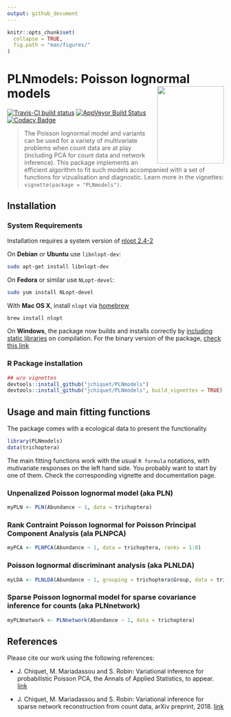 ```yaml
---
output: github_document
---
```


```r
knitr::opts_chunk$set(
  collapse = TRUE,
  fig.path = "man/figures/"
)
```

# PLNmodels: Poisson lognormal models <img src="man/figures/logo.png" align="right" width="155" height="180"/>

[![Travis-CI build status](https://travis-ci.org/jchiquet/PLNmodels.svg?branch=master)](https://travis-ci.org/jchiquet/PLNmodels)
[![AppVeyor Build Status](https://ci.appveyor.com/api/projects/status/github/jchiquet/PLNmodels?branch=master&svg=true)](https://ci.appveyor.com/project/jchiquet/PLNmodels)
[![Codacy Badge](https://api.codacy.com/project/badge/Grade/c031ad73ccdb4c88ba11dfd74fab1255)](https://www.codacy.com/app/jchiquet/PLNmodels?utm_source=github.com&amp;utm_medium=referral&amp;utm_content=jchiquet/PLNmodels&amp;utm_campaign=Badge_Grade)

> The Poisson lognormal model and variants can be used for a variety of multivariate problems when count data are at play (including PCA for count data and network inference). This package implements an efficient algorithm to fit such models accompanied with a set of functions for vizualisation and diagnostic. Learn more in the vignettes: `vignette(package = "PLNmodels")`.

## Installation

### System Requirements

Installation requires a system version of [nlopt 2.4-2](https://nlopt.readthedocs.io/) 

On **Debian** or **Ubuntu** use `libnlopt-dev`:

```bash
sudo apt-get install libnlopt-dev
```

On **Fedora** or similar use `NLopt-devel`:

```bash
sudo yum install NLopt-devel
```

With **Mac OS X**, install `nlopt` via [homebrew](https://brew.sh/)

```bash
brew install nlopt
```

On **Windows**, the package now builds and installs correctly by [including static libraries](https://github.com/rwinlib/nlopt) on compilation. For the binary version of the package, [check this link](https://ci.appveyor.com/project/jchiquet/plnmodels/build/artifacts)

### R Package installation

```r
## w/o vignettes
devtools::install_github("jchiquet/PLNmodels")
devtools::install_github("jchiquet/PLNmodels", build_vignettes = TRUE)
```

## Usage and main fitting functions

The package comes with a ecological data to present the functionality 

```r
library(PLNmodels)
data(trichoptera)
```

The main fitting functions work with the usual `R formula` notations, with mutivariate responses on the left hand side. You probably want to start by one of them. Check the corresponding vignette and documentation page.

### Unpenalized Poisson lognormal model (aka PLN)

```r
myPLN <- PLN(Abundance ~ 1, data = trichoptera)
```

### Rank Contraint Poisson lognormal for Poisson Principal Component Analysis (ala PLNPCA)

```r
myPCA <- PLNPCA(Abundance ~ 1, data = trichoptera, ranks = 1:8)
```

### Poisson lognormal discriminant analysis (aka PLNLDA)

```r
myLDA <- PLNLDA(Abundance ~ 1, grouping = trichoptera$Group, data = trichoptera)
```

### Sparse Poisson lognormal model for sparse covariance inference for counts (aka PLNnetwork)

```r
myPLNnetwork <- PLNnetwork(Abundance ~ 1, data = trichoptera)
```

## References

Please cite our work using the following references:

- J. Chiquet, M. Mariadassou and S. Robin: Variational inference for probabilistic Poisson PCA, the Annals of Applied Statistics, to appear. [link](https://arxiv.org/abs/1703.06633)

- J. Chiquet, M. Mariadassou and S. Robin: Variational inference for sparse network reconstruction from count data, arXiv preprint, 2018. [link](https://arxiv.org/abs/1806.03120)

